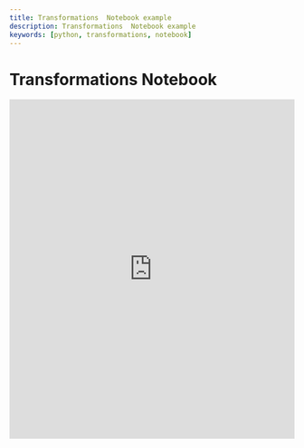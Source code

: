```yaml
---
title: Transformations  Notebook example
description: Transformations  Notebook example
keywords: [python, transformations, notebook]
---
```



# Transformations Notebook

<iframe
  src="https://dlt-hub.github.io/dlt/transformations/"
  title="Transformations notebook"
  width="100%"
  height="600px"
  frameborder="0"
  allowfullscreen
></iframe>
